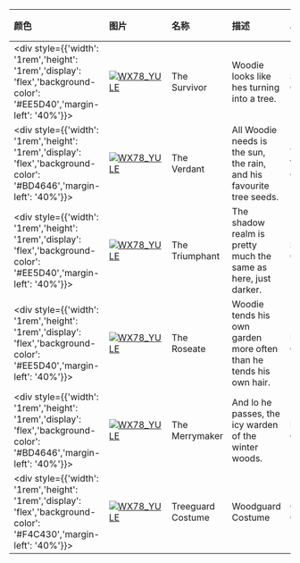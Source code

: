 | 颜色                                                                                                                        | 图片                                                                                                                                                                 | 名称                    | 描述                                                              | 收集             | 品质    | 交易 |
| :-------------------------------------------------------------------------------------------------------------------------- | :------------------------------------------------------------------------------------------------------------------------------------------------------------------- | :---------------------- | :---------------------------------------------------------------- | :--------------- | :------ | :--- |
| <div style={{'width': '1rem','height': '1rem','display': 'flex','background-color': '#EE5D40','margin-left': '40%'}}></div> | [![WX78_YULE](https://items.kleientertainment.com/images/DST/WOODIE_SURVIVOR/small)](https://items.kleientertainment.com/images/DST/WOODIE_SURVIVOR/small)                                                             | The Survivor                              | Woodie looks like hes turning into a tree.                                                                                                                                                                                                                                                                                                | Survivor Collection             | Heirloom Elegant         | 是   |
| <div style={{'width': '1rem','height': '1rem','display': 'flex','background-color': '#BD4646','margin-left': '40%'}}></div> | [![WX78_YULE](https://items.kleientertainment.com/images/DST/WOODIE_NATURE/small)](https://items.kleientertainment.com/images/DST/WOODIE_NATURE/small)                                                                 | The Verdant                               | All Woodie needs is the sun, the rain, and his favourite tree seeds.                                                                                                                                                                                                                                                                       | Year of the Varg Collection     | Elegant                  | 否   |
| <div style={{'width': '1rem','height': '1rem','display': 'flex','background-color': '#EE5D40','margin-left': '40%'}}></div> | [![WX78_YULE](https://items.kleientertainment.com/images/DST/WOODIE_SHADOW/small)](https://items.kleientertainment.com/images/DST/WOODIE_SHADOW/small)                                                                 | The Triumphant                            | The shadow realm is pretty much the same as here, just darker.                                                                                                                                                                                                                                                                             | Shadow Collection               | Heirloom Elegant         | 是   |
| <div style={{'width': '1rem','height': '1rem','display': 'flex','background-color': '#EE5D40','margin-left': '40%'}}></div> | [![WX78_YULE](https://items.kleientertainment.com/images/DST/WOODIE_ROSE/small)](https://items.kleientertainment.com/images/DST/WOODIE_ROSE/small)                                                                     | The Roseate                               | Woodie tends his own garden more often than he tends his own hair.                                                                                                                                                                                                                                                                         | Rose Collection                 | Heirloom Elegant         | 是   |
| <div style={{'width': '1rem','height': '1rem','display': 'flex','background-color': '#BD4646','margin-left': '40%'}}></div> | [![WX78_YULE](https://items.kleientertainment.com/images/DST/WOODIE_YULE/small)](https://items.kleientertainment.com/images/DST/WOODIE_YULE/small)                                                                     | The Merrymaker                            | And lo he passes, the icy warden of the winter woods.                                                                                                                                                                                                                                                                                      | Merrymaker Collection           | Elegant                  | 否   |
| <div style={{'width': '1rem','height': '1rem','display': 'flex','background-color': '#F4C430','margin-left': '40%'}}></div> | [![WX78_YULE](https://items.kleientertainment.com/images/DST/WOODIE_TREEGUARD/small)](https://items.kleientertainment.com/images/DST/WOODIE_TREEGUARD/small)                                                           | Treeguard Costume                         | Woodguard Costume                                                                                                                                                                                                                                                                                                                          | Costume Collection              | Event (Limited-Time Use) | 否   |
